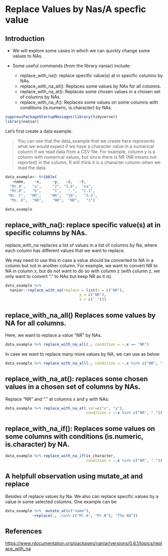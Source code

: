 # Replace Values by Nas/A specfic value

## Introduction

- We will explore some cases in which we can quickly change some values to NAs.

- Some useful commands (from the library naniar) include:

  - replace_with_na(): replace specific value(s) at in specific columns by NAs. \
  - replace_with_na_all(): Replaces some values by NAs for all columns. \
  - replace_with_na_at(): Replaces some chosen values in a chosen set of columns by NAs.
  - replace_with_na_if(): Replaces some values on some columns with conditions (is.numeric, is.character) by NAs.


```r
suppressPackageStartupMessages(library(tidyverse)) 
library(naniar)
```

Let's first create a data example. 

> You can see that the data_example that we create here represents what we would expect if we have a character value in a numerical column if we read data from a CSV file. For example, column y is a column with numerical values, but since there is NR (NR means not reported) in the column, R will think it is a character column when we read the data. 


```r
data_example<- tribble(
   ~name,    ~x,     ~y,   ~z,   ~t,
  "Mr.A",   "a",     "2", "3.6",  "na",    
  "Mr.B",   "b",     "1",   ".",  "2.1",
 "Ms. C",  "NR",    "NR",  "10",   "3.4",
  "Ms. D",  "NR",    "NR",  "NR",   "1")
```
```r
data_example
```

## replace_with_na(): replace specific value(s) at in specific columns by NAs.

replace_with_na replaces a list of values in a list of columns by Na, where each column has different values that we want to replace.

We may need to use this in case a value should be converted to NA in a column but not in another column. For example, we want to convert NR to NA in column x, but do not want to do so with column z (with column z, we only want to convert "." to NAs but keep NR as it is).

```r
data_example %>% 
  naniar::replace_with_na(replace = list(x = c("NR"), 
                                 y = c("NR"), 
                                 z = c(".")))
```

## replace_with_na_all() Replaces some values by NA for all columns.

Here, we want to replace a value "NR" by NAs.

```r
data_example %>% replace_with_na_all(., condition = ~.x == "NR")
```

In case we want to replace many more values by NA, we can use $%in%$ as below

```r
data_example %>% replace_with_na_all(., condition = ~.x %in% c("NR", "."))
```

## replace_with_na_at(): replaces some chosen values in a chosen set of columns by NAs.

Replace "NR" and "." at columns x and y with NAs:

```r
data_example %>% replace_with_na_at(.var=c("x", "y"), 
                                    condition = ~.x %in% c("NR", "."))
```

## replace_with_na_if(): Replaces some values on some columns with conditions (is.numeric, is.character) by NA.

```r
data_example %>% replace_with_na_if(is_character, 
                                    condition = ~.x %in% c("NR", "."))
```

## A helpfull observation using mutate_at and replace

Besides of replace values by Na. We also can replace specific values by a value in some selected columns. One example can be

```r
data_example %>%  mutate_at(c("name"),
            ~replace(., .%in% c("Mr.A", "Mr.B"), "The AB"))
```



## References

[https://www.rdocumentation.org/packages/naniar/versions/0.6.1/topics/replace_with_na](https://www.rdocumentation.org/packages/naniar/versions/0.6.1/topics/replace_with_na)











